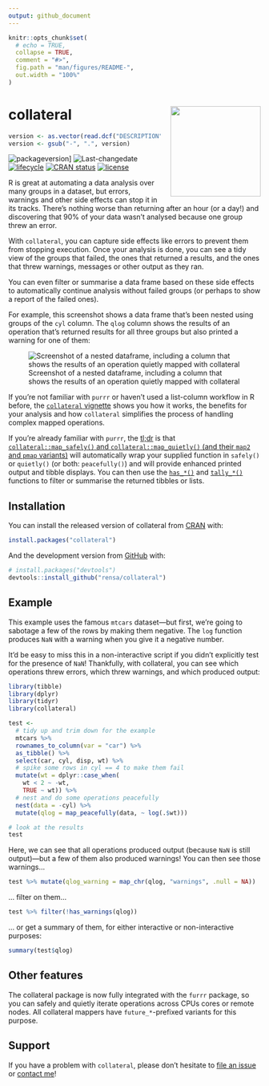 ```yaml
---
output: github_document
---
```


<!-- README.md is generated from README.Rmd. Please edit that file -->

```r
knitr::opts_chunk$set(
  # echo = TRUE,
  collapse = TRUE,
  comment = "#>",
  fig.path = "man/figures/README-",
  out.width = "100%"
)
```
# collateral <img src="man/figures/logo.svg" align="right" width="180px" style="padding-left: 1rem;" />

<!-- badges: start -->
```r
version <- as.vector(read.dcf("DESCRIPTION")[, "Version"])
version <- gsub("-", ".", version)
```                                               
![packageversion](https://img.shields.io/badge/Package%20version-`r version`-orange.svg?style=flat-square)]
![Last-changedate](https://img.shields.io/badge/last%20change-`r gsub('-', '--', Sys.Date())`-yellowgreen.svg)
[![lifecycle](https://img.shields.io/badge/lifecycle-stable-brightgreen.svg)](https://lifecycle.r-lib.org/articles/stages.html#stable)
[![CRAN status](https://www.r-pkg.org/badges/version/collateral)](https://cran.r-project.org/package=collateral)
[![license](https://img.shields.io/github/license/mashape/apistatus.svg)](https://choosealicense.com/licenses/mit/)

<!-- badges: end -->

R is great at automating a data analysis over many groups in a dataset, but errors, warnings and other side effects can stop it in its tracks. There's nothing worse than returning after an hour (or a day!) and discovering that 90% of your data wasn't analysed because one group threw an error.

With `collateral`, you can capture side effects like errors to prevent them from stopping execution. Once your analysis is done, you can see a tidy view of the groups that failed, the ones that returned a results, and the ones that threw warnings, messages or other output as they ran.

You can even filter or summarise a data frame based on these side effects to automatically continue analysis without failed groups (or perhaps to show a report of the failed ones).

For example, this screenshot shows a data frame that's been nested using groups of the `cyl` column. The `qlog` column shows the results of an operation that's returned results for all three groups but also printed a warning for one of them:

![Screenshot of a nested dataframe, including a column that shows the results of an operation quietly mapped with collateral](man/figures/collateral_example.png)

If you're not familiar with `purrr` or haven't used a list-column workflow in R before, the [`collateral` vignette](https://collateral.jamesgoldie.dev/articles/collateral.html) shows you how it works, the benefits for your analysis and how `collateral` simplifies the process of handling complex mapped operations.

If you're already familiar with `purrr`, the [tl;dr](https://en.wikipedia.org/wiki/Wikipedia:Too_long;_didn%27t_read) is that [`collateral::map_safely()` and `collateral::map_quietly()` (and their `map2` and `pmap` variants)](https://collateral.jamesgoldie.dev/reference/collateral_mappers.html) will automatically wrap your supplied function in `safely()` or `quietly()` (or both: `peacefully()`) and will provide enhanced printed output and tibble displays. You can then use the [`has_*()`](https://collateral.jamesgoldie.dev/reference/has.html) and [`tally_*()`](https://collateral.jamesgoldie.dev/reference/tally.html) functions to filter or summarise the returned tibbles or lists.


## Installation

You can install the released version of collateral from [CRAN](https://CRAN.R-project.org) with:

``` r
install.packages("collateral")
```

And the development version from [GitHub](https://github.com/) with:

``` r
# install.packages("devtools")
devtools::install_github("rensa/collateral")
```
## Example

This example uses the famous `mtcars` dataset---but first, we're going to sabotage a few of the rows by making them negative. The `log` function produces `NaN` with a warning when you give it a negative number.

It'd be easy to miss this in a non-interactive script if you didn't explicitly test for the presence of `NaN`! Thankfully, with collateral, you can see which operations threw errors, which threw warnings, and which produced output: 

```r
library(tibble)
library(dplyr)
library(tidyr)
library(collateral)

test <-
  # tidy up and trim down for the example
  mtcars %>%
  rownames_to_column(var = "car") %>%
  as_tibble() %>%
  select(car, cyl, disp, wt) %>%
  # spike some rows in cyl == 4 to make them fail
  mutate(wt = dplyr::case_when(
    wt < 2 ~ -wt,
    TRUE ~ wt)) %>%
  # nest and do some operations peacefully
  nest(data = -cyl) %>%
  mutate(qlog = map_peacefully(data, ~ log(.$wt)))

# look at the results
test
```

Here, we can see that all operations produced output (because `NaN` is still output)---but a few of them also produced warnings! You can then see those warnings...

```r
test %>% mutate(qlog_warning = map_chr(qlog, "warnings", .null = NA))
```

... filter on them...

```r
test %>% filter(!has_warnings(qlog))
```

... or get a summary of them, for either interactive or non-interactive purposes:

```r
summary(test$qlog)
```

## Other features

The collateral package is now fully integrated with the `furrr` package, so you can safely and quietly iterate operations across CPUs cores or remote nodes. All collateral mappers have `future_*`-prefixed variants for this purpose.

## Support

If you have a problem with `collateral`, please don't hesitate to [file an issue](https://github.com/rensa/collateral/issues/new) or [contact me](https://twitter.com/jimjam_slam/)!
